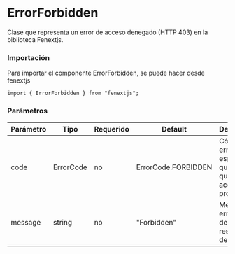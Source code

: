 # ErrorForbidden

Clase que representa un error de acceso denegado (HTTP 403) en la biblioteca Fenextjs.

### Importación

Para importar el componente ErrorForbidden, se puede hacer desde fenextjs

```tsx copy
import { ErrorForbidden } from "fenextjs";
```

### Parámetros

| Parámetro | Tipo | Requerido | Default | Descripcion |
| --------- | ---- | --------- | ------- | ----------- |
| code | ErrorCode | no | ErrorCode.FORBIDDEN | Código de error específico que indica que el acceso está prohibido. |
| message | string | no | "Forbidden" | Mensaje de error que describe la restricción de acceso. |
